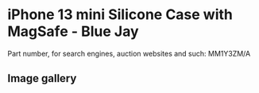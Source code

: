 
# iPhone 13 mini Silicone Case with MagSafe - Blue Jay

Part number, for search engines, auction websites and such: MM1Y3ZM/A

## Image gallery

<div style={{ width: "768px" }}>
  <GalleryComponent
    images={[
      {
        original: "/everysource/MM1Y3.png",
        thumbnail: "/everypreview/MM1Y3.png",
      },
      {
        original: "/everysource/MM1Y3_AV1.png",
        thumbnail: "/everypreview/MM1Y3_AV1.png",
      },
      {
        original: "/everysource/MM1Y3_AV2.png",
        thumbnail: "/everypreview/MM1Y3_AV2.png",
      },
      {
        original: "/everysource/MM1Y3_AV3.png",
        thumbnail: "/everypreview/MM1Y3_AV3.png",
      },
      {
        original: "/everysource/MM1Y3_AV4.png",
        thumbnail: "/everypreview/MM1Y3_AV4.png",
      }
    ]}
  />
</div>